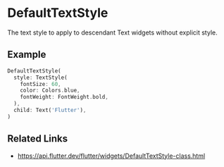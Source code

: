 

<Meta of={DefaultTextStyleStories} />

# DefaultTextStyle

The text style to apply to descendant Text widgets without explicit style.


## Example

```dart liveslice=DefaultTextStyle
DefaultTextStyle(
  style: TextStyle(
    fontSize: 60,
    color: Colors.blue,
    fontWeight: FontWeight.bold,
  ),
  child: Text('Flutter'),
)
```

## Related Links

- https://api.flutter.dev/flutter/widgets/DefaultTextStyle-class.html
